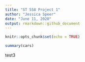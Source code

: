 ```yaml
---
title: "ST 558 Project 1"
author: "Jessica Speer"
date: "June 11, 2020"
output: rmarkdown::github_document
---
```


```r
knitr::opts_chunk$set(echo = TRUE)
```


```r
summary(cars)
```

test3